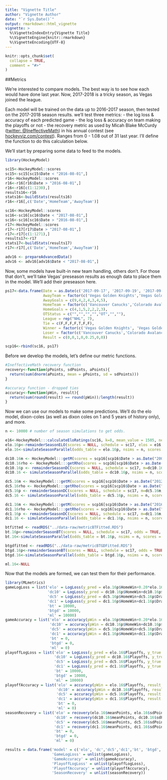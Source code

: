 ```yaml
---
title: "Vignette Title"
author: "Vignette Author"
date: "`r Sys.Date()`"
output: rmarkdown::html_vignette
vignette: >
  %\VignetteIndexEntry{Vignette Title}
  %\VignetteEngine{knitr::rmarkdown}
  %\VignetteEncoding{UTF-8}
---
```


```r
knitr::opts_chunk$set(
  collapse = TRUE,
  comment = "#>"
)
```

##Metrics

We're interested to compare models. The best way is to see how each would have done last year. Now, 2017-2018 is a tricky season, as Vegas joined the league. 

Each model will be trained on the data up to 2016-2017 season, then tested on the 2017-2018 season results. we'll test three metrics: 
 - the log loss & accuracy of each predicted game
 - the log loss & accuracy on team making the playoffs or not
 - the recovery metric as used by Micah Blake McCurdy ([twitter: @IneffectiveMath](https://twitter.com/IneffectiveMath)) in his annual contest (see [hockeyviz.com/contest](hockeyviz.com/contest)). Ranges from 0 - 1.08 out of 31 last year. I'll define the function to do this calculation below.

We'll start by preparing some data to feed to the models. 
```r
library(HockeyModel)

sc15<-HockeyModel::scores
sc15<-sc15[sc15$Date < "2016-08-01",]
r16<-HockeyModel::scores
r16<-r16[r16$Date > "2016-08-01",]
r16<-r16[c(1:1230),]
results16<-r16
stats16<-buildStats(results16)
r16<-r16[,c('Date','HomeTeam','AwayTeam')]

sc16<-HockeyModel::scores
sc16<-sc16[sc16$Date < "2017-08-01",]
sc16<-sc16[sc16$Date > "2016-08-01",]
r17<-HockeyModel::scores
r17<-r17[r17$Date > "2017-08-01",]
r17<-r17[c(1:1271),]
results17<-r17
stats17<-buildStats(results17)
r17<-r17[,c('Date','HomeTeam','AwayTeam')]

adv16 <- prepareAdvancedData()
adv16 <- adv16[adv16$Date < "2017-08-01",]
```

Now, some models have built-in new team handling, others don't. For those that don't, we'll take Vegas' preseason results as enough data to place them in the model. We'll add their preseason here.
```r
ps17<-data.frame(Date = as.Date(c('2017-09-17', '2017-09-19', '2017-09-21', '2017-09-24', '2017-09-26', '2017-09-28', '2017-10-01')), 
                 AwayTeam = factor(c('Vegas Golden Knights','Vegas Golden Knights','Vegas Golden Knights','Vegas Golden Knights','Los Angeles Kings','Colorado Avalanche','San Jose Sharks'), levels = levels(sc16$AwayTeam)),
                 AwayGoals = c(9,4,2,4,3,4,5),
                 HomeTeam = factor(c('Vancouver Canucks','Colorado Avalanche', 'San Jose Sharks', 'Anaheim Ducks', 'Vegas Golden Knights', 'Vegas Golden Knights','Vegas Golden Knights'), levels = levels(sc16$HomeTeam)), 
                 HomeGoals = c(4,1,5,2,2,2,3),
                 OTStatus = c("","","","","OT","",""),
                 League = rep("NHL", 7),
                 Tie = c(F,F,F,F,T,F,F),
                 Winner = factor(c('Vegas Golden Knights', 'Vegas Golden Knights','San Jose Sharks','Vegas Golden Knights','Los Angeles Kings','Colorado Avalanche','San Jose Sharks'), levels = levels(sc16$Winner)),
                 Loser = factor(c('Vancouver Canucks','Colorado Avalanche','Vegas Golden Knights','Anaheim Ducks','Vegas Golden Knights','Vegas Golden Knights','Vegas Golden Knights'), levels = levels(sc16$Loser)),
                 Result = c(0,0,1,0,0.25,0,0))

scp16<-rbind(sc16, ps17)
```

Before we develop the models, let's define our metric functions. 
```r
#IneffectiveMath recovery function
recovery<-function(pPoints, sdPoints, aPoints){
  return(sum(dnorm(aPoints, mean = pPoints, sd = sdPoints)))
}

#accuracy function - dropped ties
accuracy<-function(pWin, result){
  return(sum(round(result) == round(pWin))/length(result))
}
```

Now we can use our models to make some predictions. We'll do the elo model, dixon-coles (as well as dixon coles on 1 and 5 years of history only), and more. 
```r
n <- 10000 # number of season simulations to get odds.

e16<-HockeyModel:::calculateEloRatings(sc16, k=8, mean_value = 1505, new_teams = 1300, regress_strength = 3, home_adv = 35)
elo.16p<-remainderSeasonELO(scores = NULL, schedule = sc17, elos = e16, odds = TRUE)
elo.16<-simulateSeasonParallel(odds_table = elo.16p, nsims = n, scores = NULL, schedule = sc17, cores = 10)$summary_results

dc10.16m <- HockeyModel:::getM(scores = scp16[scp16$Date > as.Date("2007-08-01"),], currentDate = as.Date('2017-10-02'))
dc10.16rho <- HockeyModel:::getRho(scores = scp16[scp16$Date > as.Date("2007-08-01"),], m = dc10.16m)
dc10.16p <- remainderSeasonDC(scores = NULL, schedule = sc17, m=dc10.16m, rho=dc10.16rho, odds = TRUE)
dc10.16 <- simulateSeasonParallel(odds_table = dc10.16p, nsims = n, scores = NULL, schedule = sc17, cores = 10)$summary_results

dc5.16m <- HockeyModel:::getM(scores = scp16[scp16$Date > as.Date("2012-08-01"),], currentDate = as.Date('2017-10-02'))
dc5.16rho <- HockeyModel:::getRho(scores = scp16[scp16$Date > as.Date("2012-08-01"),], m = dc10.16m)
dc5.16p <- remainderSeasonDC(scores = NULL, schedule = sc17, m=dc5.16m, rho=dc5.16rho, odds = TRUE)
dc5.16 <- simulateSeasonParallel(odds_table = dc5.16p, nsims = n, scores = NULL, schedule = sc17, cores = 10)$summary_results

dc1.16m <- HockeyModel:::getM(scores = scp16[scp16$Date > as.Date("2016-08-01"),], currentDate = as.Date('2017-10-02'))
dc1.16rho <- HockeyModel:::getRho(scores = scp16[scp16$Date > as.Date("2016-08-01"),], m = dc1.16m)
dc1.16p <- remainderSeasonDC(scores = NULL, schedule = sc17, m=dc1.16m, rho=dc1.16rho, odds = TRUE)
dc1.16 <- simulateSeasonParallel(odds_table = dc1.16p, nsims = n, scores = NULL, schedule = sc17, cores = 10)$summary_results

btfitted <- readRDS("../data-raw/metricBTFitted.RDS")
bt.16p<-remainderSeasonBT(scores = NULL, schedule = sc17, odds = TRUE, fittedBT = btfitted)
bt.16<-simulateSeasonParallel(odds_table = bt.16p, nsims = n, scores = NULL, schedule = sc17, cores = 10)$summary_results

btgdfitted <- readRDS("../data-raw/metricBTGDFitted.RDS")
btgd.16p<-remainderSeasonBT(scores = NULL, schedule = sc17, odds = TRUE, fittedBT = btgdfitted)
btgd.16<-simulateSeasonParallel(odds_table = btgd.16p, nsims = n, scores = NULL, schedule = sc17, cores = 10)$summary_results

ml.16<-NULL


```

Now that the models are formed, we can test them for their performance. 
```r
library(MLmetrics)
gameLogLoss = list('elo' = LogLoss(y_pred = elo.16p$HomeWin+0.20*elo.16p$HomeWin, y_true = results17$Result),
                   'dc10' = LogLoss(y_pred = dc10.16p$HomeWin+dc10.16p$Draw*dc10.16p$HomeWin, y_true = results17$Result),
                   'dc5' = LogLoss(y_pred = dc5.16p$HomeWin+dc5.16p$Draw*dc5.16p$HomeWin, y_true = results17$Result),
                   'dc1' = LogLoss(y_pred = dc1.16p$HomeWin+dc1.16p$Draw*dc1.16p$HomeWin, y_true = results17$Result),
                   'bt' = 10000,
                   'btgd' = 10000,
                   'ml' = 10000)
gameAccuracy = list('elo' = accuracy(pWin = elo.16p$HomeWin+0.20*elo.16p$HomeWin, result = results17$Result),
                    'dc10' = accuracy(pWin = dc10.16p$HomeWin+dc10.16p$Draw*dc10.16p$HomeWin, result = results17$Result),
                    'dc5' = accuracy(pWin = dc5.16p$HomeWin+dc5.16p$Draw*dc5.16p$HomeWin, result = results17$Result),
                    'dc1' = accuracy(pWin = dc1.16p$HomeWin+dc1.16p$Draw*dc1.16p$HomeWin, result = results17$Result),
                    'bt' = 0,
                    'btgd' = 0,
                    'ml' = 0)
playoffLogLoss = list('elo' = LogLoss(y_pred = elo.16$Playoffs, y_true = stats17$Playoffs),
                      'dc10' = LogLoss(y_pred = dc10.16$Playoffs, y_true = stats17$Playoffs),
                      'dc5' = LogLoss(y_pred = dc5.16$Playoffs, y_true = stats17$Playoffs),
                      'dc1' = LogLoss(y_pred = dc1.16$Playoffs, y_true = stats17$Playoffs),
                      'bt' = 10000,
                      'btgd' = 10000,
                      'ml' = 10000)
playoffAccuracy = list('elo' = accuracy(pWin = elo.16$Playoffs, result = stats17$Playoffs),
                       'dc10' = accuracy(pWin = dc10.16$Playoffs, result = stats17$Playoffs),
                       'dc5' = accuracy(pWin = dc5.16$Playoffs, result = stats17$Playoffs),
                       'dc1' = accuracy(pWin = dc1.16$Playoffs, result = stats17$Playoffs),
                       'bt' = 0,
                       'ml' = 0)
seasonRecovery = list('elo' = recovery(elo.16$meanPoints, elo.16$sdPoints, stats17$Points),
                      'dc10' = recovery(dc10.16$meanPoints, dc10.16$sdPoints, stats17$Points),
                      'dc5' = recovery(dc5.16$meanPoints, dc5.16$sdPoints, stats17$Points),
                      'dc1' = recovery(dc1.16$meanPoints, dc1.16$sdPoints, stats17$Points),
                      'bt' = 0,
                      'btgd' = 0,
                      'ml' = 0)

results = data.frame('model' = c('elo', 'dc','dc5','dc1','bt', 'btgd', 'ml'), 
                     'GameLogLoss' = unlist(gameLogLoss),
                     'GameAccuracy' = unlist(gameAccuracy),
                     'PlayoffLogLoss' = unlist(playoffLogLoss),
                     'PlayoffAccuracy' = unlist(playoffAccuracy),
                     'SeasonRecovery' = unlist(seasonRecovery))
```

